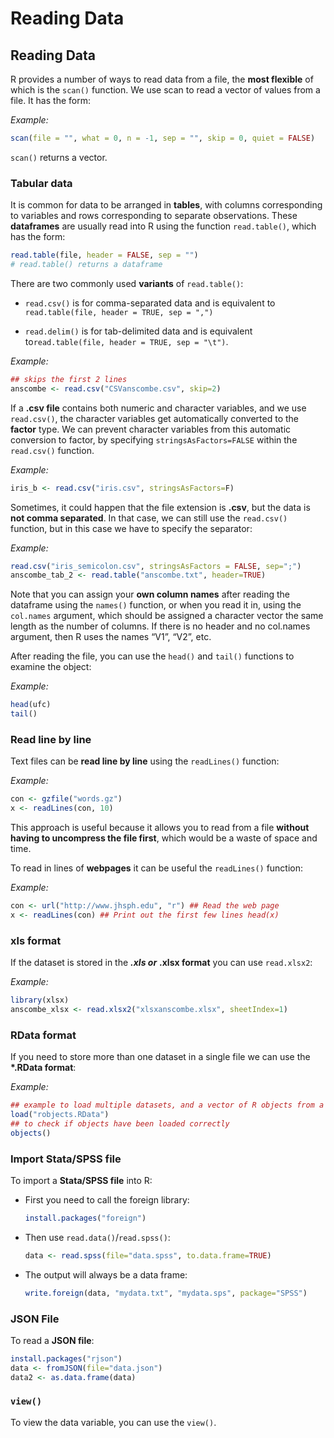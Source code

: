 # Reading Data

## Reading Data

R provides a number of ways to read data from a file, the **most flexible** of which is the `scan()` function. We use scan to read a vector of values from a file. It has the form:

*Example:*

``` r
scan(file = "", what = 0, n = -1, sep = "", skip = 0, quiet = FALSE)
```

`scan()` returns a vector.

### Tabular data

It is common for data to be arranged in **tables**, with columns corresponding to variables and rows corresponding to separate observations. These **dataframes** are usually read into R using the function `read.table()`, which has the form:

``` r
read.table(file, header = FALSE, sep = "") 
# read.table() returns a dataframe
```

There are two commonly used **variants** of `read.table()`:

-   `read.csv()` is for comma-separated data and is equivalent to `read.table(file, header = TRUE, sep = ",")`

-   `read.delim()` is for tab-delimited data and is equivalent to`read.table(file, header = TRUE, sep = "\t")`.

*Example:*

``` r
## skips the first 2 lines
anscombe <- read.csv("CSVanscombe.csv", skip=2) 
```

If a **.csv file** contains both numeric and character variables, and we use `read.csv()`, the character variables get automatically converted to the **factor** type. We can prevent character variables from this automatic conversion to factor, by specifying `stringsAsFactors=FALSE` within the `read.csv()` function.

*Example:*

``` r
iris_b <- read.csv("iris.csv", stringsAsFactors=F)
```

Sometimes, it could happen that the file extension is **.csv**, but the data is **not comma separated**. In that case, we can still use the `read.csv()` function, but in this case we have to specify the separator:

*Example:*

``` r
read.csv("iris_semicolon.csv", stringsAsFactors = FALSE, sep=";")
anscombe_tab_2 <- read.table("anscombe.txt", header=TRUE)
```

Note that you can assign your **own column names** after reading the dataframe using the `names()` function, or when you read it in, using the `col.names` argument, which should be assigned a character vector the same length as the number of columns. If there is no header and no col.names argument, then R uses the names "V1", "V2", etc.

After reading the file, you can use the `head()` and `tail()` functions to examine the object:

*Example:*

``` r
head(ufc)
tail()
```

### Read line by line

Text files can be **read line by line** using the `readLines()` function:

*Example:*

``` r
con <- gzfile("words.gz") 
x <- readLines(con, 10)
```

This approach is useful because it allows you to read from a file **without having to uncompress the file first**, which would be a waste of space and time.

To read in lines of **webpages** it can be useful the `readLines()` function:

*Example:*

``` r
con <- url("http://www.jhsph.edu", "r") ## Read the web page 
x <- readLines(con) ## Print out the first few lines head(x)
```

### xls format

If the dataset is stored in the ***.xls or*** **.xlsx format** you can use `read.xlsx2`:

*Example:*

``` r
library(xlsx) 
anscombe_xlsx <- read.xlsx2("xlsxanscombe.xlsx", sheetIndex=1)
```

### RData format

If you need to store more than one dataset in a single file we can use the **\*.RData format**:

*Example:*

``` r
## example to load multiple datasets, and a vector of R objects from a single *.RData
load("robjects.RData")
## to check if objects have been loaded correctly
objects()
```

### Import Stata/SPSS file

To import a **Stata/SPSS file** into R:

-   First you need to call the foreign library:

    ``` r
    install.packages("foreign")
    ```

-   Then use `read.data()`/`read.spss()`:

    ``` r
    data <- read.spss(file="data.spss", to.data.frame=TRUE)
    ```

-   The output will always be a data frame:

    ``` r
    write.foreign(data, "mydata.txt", "mydata.sps", package="SPSS")
    ```

### JSON File

To read a **JSON file**:

``` r
install.packages("rjson") 
data <- fromJSON(file="data.json")
data2 <- as.data.frame(data)
```

### `view()`

To view the data variable, you can use the `view()`.

